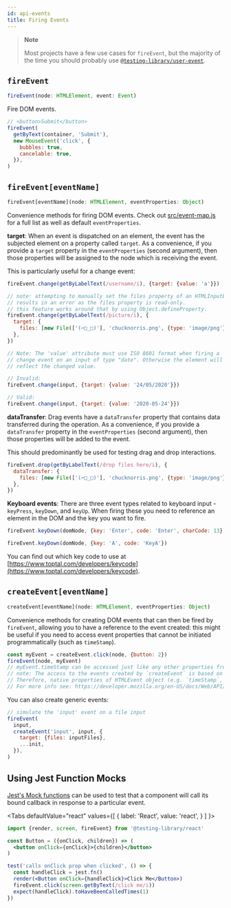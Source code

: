 ```yaml
---
id: api-events
title: Firing Events
---
```



> **Note**
>
> Most projects have a few use cases for `fireEvent`, but the majority of the
> time you should probably use
> [`@testing-library/user-event`](user-event/intro.mdx).

## `fireEvent`

```typescript
fireEvent(node: HTMLElement, event: Event)
```

Fire DOM events.

```javascript
// <button>Submit</button>
fireEvent(
  getByText(container, 'Submit'),
  new MouseEvent('click', {
    bubbles: true,
    cancelable: true,
  }),
)
```

## `fireEvent[eventName]`

```typescript
fireEvent[eventName](node: HTMLElement, eventProperties: Object)
```

Convenience methods for firing DOM events. Check out
[src/event-map.js](https://github.com/testing-library/dom-testing-library/blob/master/src/event-map.js)
for a full list as well as default `eventProperties`.

**target**: When an event is dispatched on an element, the event has the
subjected element on a property called `target`. As a convenience, if you
provide a `target` property in the `eventProperties` (second argument), then
those properties will be assigned to the node which is receiving the event.

This is particularly useful for a change event:

```javascript
fireEvent.change(getByLabelText(/username/i), {target: {value: 'a'}})

// note: attempting to manually set the files property of an HTMLInputElement
// results in an error as the files property is read-only.
// this feature works around that by using Object.defineProperty.
fireEvent.change(getByLabelText(/picture/i), {
  target: {
    files: [new File(['(⌐□_□)'], 'chucknorris.png', {type: 'image/png'})],
  },
})

// Note: The 'value' attribute must use ISO 8601 format when firing a
// change event on an input of type "date". Otherwise the element will not
// reflect the changed value.

// Invalid:
fireEvent.change(input, {target: {value: '24/05/2020'}})

// Valid:
fireEvent.change(input, {target: {value: '2020-05-24'}})
```

**dataTransfer**: Drag events have a `dataTransfer` property that contains data
transferred during the operation. As a convenience, if you provide a
`dataTransfer` property in the `eventProperties` (second argument), then those
properties will be added to the event.

This should predominantly be used for testing drag and drop interactions.

```javascript
fireEvent.drop(getByLabelText(/drop files here/i), {
  dataTransfer: {
    files: [new File(['(⌐□_□)'], 'chucknorris.png', {type: 'image/png'})],
  },
})
```

**Keyboard events**: There are three event types related to keyboard input -
`keyPress`, `keyDown`, and `keyUp`. When firing these you need to reference an
element in the DOM and the key you want to fire.

```javascript
fireEvent.keyDown(domNode, {key: 'Enter', code: 'Enter', charCode: 13})

fireEvent.keyDown(domNode, {key: 'A', code: 'KeyA'})
```

You can find out which key code to use at
[https://www.toptal.com/developers/keycode](https://www.toptal.com/developers/keycode).

## `createEvent[eventName]`

```typescript
createEvent[eventName](node: HTMLElement, eventProperties: Object)
```

Convenience methods for creating DOM events that can then be fired by
`fireEvent`, allowing you to have a reference to the event created: this might
be useful if you need to access event properties that cannot be initiated
programmatically (such as `timeStamp`).

```javascript
const myEvent = createEvent.click(node, {button: 2})
fireEvent(node, myEvent)
// myEvent.timeStamp can be accessed just like any other properties from myEvent
// note: The access to the events created by `createEvent` is based on the native event API,
// Therefore, native properties of HTMLEvent object (e.g. `timeStamp`, `cancelable`, `type`) should be set using Object.defineProperty
// For more info see: https://developer.mozilla.org/en-US/docs/Web/API/Event
```

You can also create generic events:

```javascript
// simulate the 'input' event on a file input
fireEvent(
  input,
  createEvent('input', input, {
    target: {files: inputFiles},
    ...init,
  }),
)
```

## Using Jest Function Mocks

[Jest's Mock functions](https://jestjs.io/docs/en/mock-functions) can be used to
test that a component will call its bound callback in response to a particular
event. 

  <Tabs
    defaultValue="react"
    values={[
      { label: 'React', value: 'react', }
    ]
  }>
  <TabItem value="react">

```jsx
import {render, screen, fireEvent} from '@testing-library/react'

const Button = ({onClick, children}) => (
  <button onClick={onClick}>{children}</button>
)

test('calls onClick prop when clicked', () => {
  const handleClick = jest.fn()
  render(<Button onClick={handleClick}>Click Me</Button>)
  fireEvent.click(screen.getByText(/click me/i))
  expect(handleClick).toHaveBeenCalledTimes(1)
})
```

  </TabItem>
  </Tabs>
